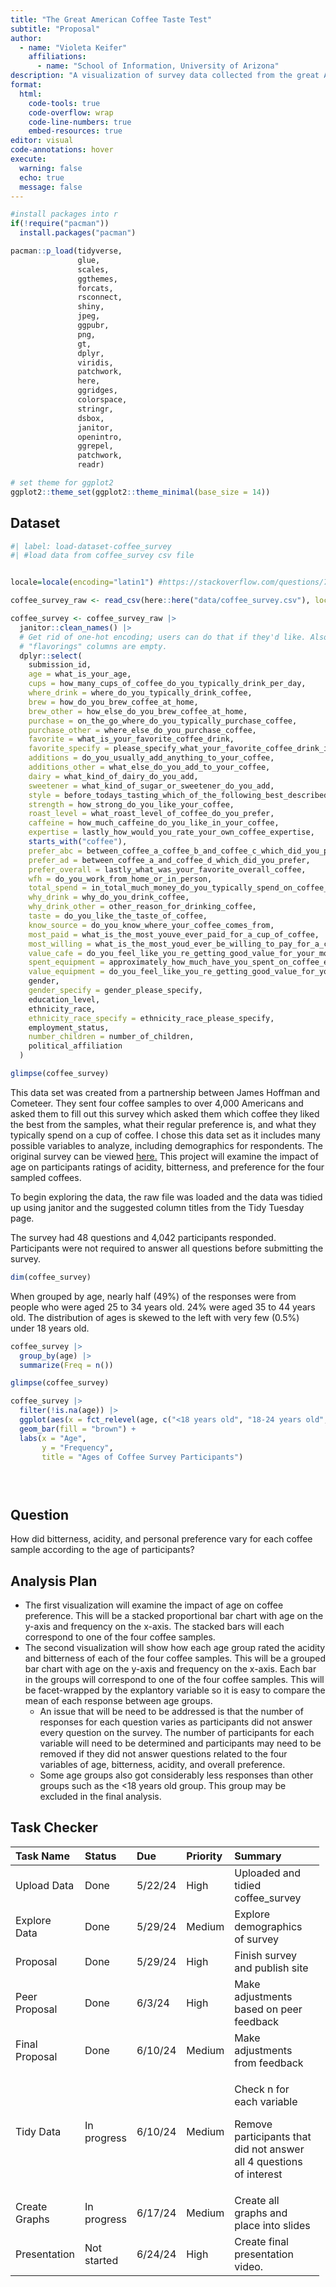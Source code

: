 ```yaml
---
title: "The Great American Coffee Taste Test"
subtitle: "Proposal"
author: 
  - name: "Violeta Keifer"
    affiliations:
      - name: "School of Information, University of Arizona"
description: "A visualization of survey data collected from the great American coffee taste which was conducted by James Hoffman and Cometeer."
format:
  html:
    code-tools: true
    code-overflow: wrap
    code-line-numbers: true
    embed-resources: true
editor: visual
code-annotations: hover
execute:
  warning: false
  echo: true
  message: false
---
```


```r

#install packages into r
if(!require("pacman"))
  install.packages("pacman")

pacman::p_load(tidyverse, 
               glue, 
               scales,
               ggthemes,
               forcats,
               rsconnect,
               shiny,
               jpeg,
               ggpubr,
               png,
               gt,
               dplyr,
               viridis,
               patchwork,
               here,
               ggridges,
               colorspace,
               stringr,
               dsbox,
               janitor,
               openintro,
               ggrepel,
               patchwork,
               readr)

# set theme for ggplot2
ggplot2::theme_set(ggplot2::theme_minimal(base_size = 14))
```

## Dataset

```r
#| label: load-dataset-coffee_survey
#| #load data from coffee_survey csv file


locale=locale(encoding="latin1") #https://stackoverflow.com/questions/71532975/trying-to-read-csv-file-says-error-in-ncharx-width-invalid-multibyte-s

coffee_survey_raw <- read_csv(here::here("data/coffee_survey.csv"), locale = readr::locale(encoding = "latin1"))


```

```r


coffee_survey <- coffee_survey_raw |> 
  janitor::clean_names() |> 
  # Get rid of one-hot encoding; users can do that if they'd like. Also,
  # "flavorings" columns are empty.
  dplyr::select(
    submission_id,
    age = what_is_your_age,
    cups = how_many_cups_of_coffee_do_you_typically_drink_per_day,
    where_drink = where_do_you_typically_drink_coffee,
    brew = how_do_you_brew_coffee_at_home,
    brew_other = how_else_do_you_brew_coffee_at_home,
    purchase = on_the_go_where_do_you_typically_purchase_coffee,
    purchase_other = where_else_do_you_purchase_coffee,
    favorite = what_is_your_favorite_coffee_drink,
    favorite_specify = please_specify_what_your_favorite_coffee_drink_is,
    additions = do_you_usually_add_anything_to_your_coffee,
    additions_other = what_else_do_you_add_to_your_coffee,
    dairy = what_kind_of_dairy_do_you_add,
    sweetener = what_kind_of_sugar_or_sweetener_do_you_add,
    style = before_todays_tasting_which_of_the_following_best_described_what_kind_of_coffee_you_like,
    strength = how_strong_do_you_like_your_coffee,
    roast_level = what_roast_level_of_coffee_do_you_prefer,
    caffeine = how_much_caffeine_do_you_like_in_your_coffee,
    expertise = lastly_how_would_you_rate_your_own_coffee_expertise,
    starts_with("coffee"),
    prefer_abc = between_coffee_a_coffee_b_and_coffee_c_which_did_you_prefer,
    prefer_ad = between_coffee_a_and_coffee_d_which_did_you_prefer,
    prefer_overall = lastly_what_was_your_favorite_overall_coffee,
    wfh = do_you_work_from_home_or_in_person,
    total_spend = in_total_much_money_do_you_typically_spend_on_coffee_in_a_month,
    why_drink = why_do_you_drink_coffee,
    why_drink_other = other_reason_for_drinking_coffee,
    taste = do_you_like_the_taste_of_coffee,
    know_source = do_you_know_where_your_coffee_comes_from,
    most_paid = what_is_the_most_youve_ever_paid_for_a_cup_of_coffee,
    most_willing = what_is_the_most_youd_ever_be_willing_to_pay_for_a_cup_of_coffee,
    value_cafe = do_you_feel_like_you_re_getting_good_value_for_your_money_when_you_buy_coffee_at_a_cafe,
    spent_equipment = approximately_how_much_have_you_spent_on_coffee_equipment_in_the_past_5_years,
    value_equipment = do_you_feel_like_you_re_getting_good_value_for_your_money_with_regards_to_your_coffee_equipment,
    gender,
    gender_specify = gender_please_specify,
    education_level,
    ethnicity_race,
    ethnicity_race_specify = ethnicity_race_please_specify,
    employment_status,
    number_children = number_of_children,
    political_affiliation
  )

glimpse(coffee_survey)
```

This data set was created from a partnership between James Hoffman and Cometeer. They sent four coffee samples to over 4,000 Americans and asked them to fill out this survey which asked them which coffee they liked the best from the samples, what their regular preference is, and what they typically spend on a cup of coffee. I chose this data set as it includes many possible variables to analyze, including demographics for respondents. The original survey can be viewed [here.](https://cometeer.com/pages/the-great-american-coffee-taste-test?utm_source=google&utm_medium=paid-search&utm_campaign=PMax%7CBrand%7CUS&utm_term=&utm_content=&gad_source=1&gclid=Cj0KCQjwmMayBhDuARIsAM9HM8cGTK7xXEIM7blKzNjvdJvSO3naRo3OW4lFtnvNYls0c46kFHsUQ_AaAoEREALw_wcB) This project will examine the impact of age on participants ratings of acidity, bitterness, and preference for the four sampled coffees.

To begin exploring the data, the raw file was loaded and the data was tidied up using janitor and the suggested column titles from the Tidy Tuesday page.

The survey had 48 questions and 4,042 participants responded. Participants were not required to answer all questions before submitting the survey.

```r

dim(coffee_survey)
```

When grouped by age, nearly half (49%) of the responses were from people who were aged 25 to 34 years old. 24% were aged 35 to 44 years old. The distribution of ages is skewed to the left with very few (0.5%) under 18 years old. 
```r
coffee_survey |>
  group_by(age) |>
  summarize(Freq = n()) 

glimpse(coffee_survey)

```

```r

coffee_survey |>
  filter(!is.na(age)) |>
  ggplot(aes(x = fct_relevel(age, c("<18 years old", "18-24 years old", "25-34 years old", "35-44 years old", "45-54 years old", "55-64 years old", ">65 years old")))) +
  geom_bar(fill = "brown") +
  labs(x = "Age",
       y = "Frequency",
       title = "Ages of Coffee Survey Participants")


  
```


## Question

How did bitterness, acidity, and personal preference vary for each coffee sample according to the age of participants?

## Analysis Plan

-   The first visualization will examine the impact of age on coffee preference. This will be a stacked proportional bar chart with age on the y-axis and frequency on the x-axis. The stacked bars will each correspond to one of the four coffee samples.
-   The second visualization will show how each age group rated the acidity and bitterness of each of the four coffee samples. This will be a grouped bar chart with age on the y-axis and frequency on the x-axis. Each bar in the groups will correspond to one of the four coffee samples. This will be facet-wrapped by the explantory variable so it is easy to compare the mean of each response between age groups.
    -   An issue that will be need to be addressed is that the number of responses for each question varies as participants did not answer every question on the survey. The number of participants for each variable will need to be determined and participants may need to be removed if they did not answer questions related to the four variables of age, bitterness, acidity, and overall preference.
    -   Some age groups also got considerably less responses than other groups such as the <18 years old group. This group may be excluded in the final analysis.

## Task Checker

+----------------+-------------+---------+----------+---------------------------------------------------------------------+
| Task Name      | Status      | Due     | Priority | Summary                                                             |
+:===============+:============+:========+:=========+:====================================================================+
| Upload Data    | Done        | 5/22/24 | High     | Uploaded and tidied coffee_survey                                   |
+----------------+-------------+---------+----------+---------------------------------------------------------------------+
| Explore Data   | Done        | 5/29/24 | Medium   | Explore demographics of survey                                      |
+----------------+-------------+---------+----------+---------------------------------------------------------------------+
| Proposal       | Done        | 5/29/24 | High     | Finish survey and publish site                                      |
+----------------+-------------+---------+----------+---------------------------------------------------------------------+
| Peer Proposal  | Done        | 6/3/24  | High     | Make adjustments based on peer feedback                             |
+----------------+-------------+---------+----------+---------------------------------------------------------------------+
| Final Proposal | Done        | 6/10/24 | Medium   | Make adjustments from feedback                                      |
+----------------+-------------+---------+----------+---------------------------------------------------------------------+
| Tidy Data      | In progress | 6/10/24 | Medium   | Check n for each variable                                           |
|                |             |         |          |                                                                     |
|                |             |         |          | Remove participants that did not answer all 4 questions of interest |
+----------------+-------------+---------+----------+---------------------------------------------------------------------+
| Create Graphs  | In progress | 6/17/24 | Medium   | Create all graphs and place into slides                             |
+----------------+-------------+---------+----------+---------------------------------------------------------------------+
| Presentation   | Not started | 6/24/24 | High     | Create final presentation video.                                    |
+----------------+-------------+---------+----------+---------------------------------------------------------------------+
